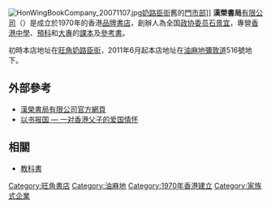 [[File:HonWingBookCompany_20071107.jpg|right]][[奶路臣街|奶路臣街]]舊的[[門市部|門市部]]]]
'''漢榮書局'''[[有限公司|有限公司]]（'''{{lang|en|Hon Wing Book Company Limited}}'''）是成立於1970年的香港[[品牌|品牌]][[書店|書店]]，創辦人為全国[[政协委员|政协委员]][[石景宜|石景宜]]，專營[[香港中學|香港中學]]、[[預科|預科]]和[[大專|大專]]的[[課本|課本]]及[[參考書|參考書]]。

初時本店地址在[[旺角|旺角]][[奶路臣街|奶路臣街]]，2011年6月起本店地址在[[油麻地|油麻地]][[彌敦道|彌敦道]]516號地下。

==外部參考==
* [http://www.honwing.hk 漢榮書局有限公司官方網頁] {{Wayback|url=http://www.honwing.hk/ |date=20210122043015 }}
* [http://news.xinhuanet.com/newscenter/2005-07/10/content_3201309.htm 以书报国 — 一对香港父子的爱国情怀]
==相關==
* [[教科書|教科書]]

{{HK-company-stub}}

[[Category:旺角書店|Category:旺角書店]]
[[Category:油麻地|Category:油麻地]]
[[Category:1970年香港建立|Category:1970年香港建立]]
[[Category:家族式企業|Category:家族式企業]]